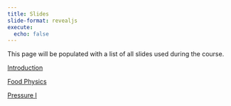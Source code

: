 ```yaml
---
title: Slides 
slide-format: revealjs
execute:
  echo: false
---
```


This page will be populated with a list of all slides used during the course.

[Introduction](https://edibotopic.github.io/lecture-slides/FS2006_0.html)

[Food Physics](https://edibotopic.github.io/lecture-slides/FS2006_1.html)

[Pressure I](https://edibotopic.github.io/lecture-slides/FS2006_6.html)
